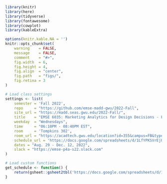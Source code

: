 
```r
library(knitr)
library(here)
library(tidyverse)
library(fontawesome)
library(cowplot)
library(kableExtra)

options(knitr.kable.NA = '')
knitr::opts_chunk$set(
    warning    = FALSE,
    message    = FALSE,
    comment    = "#>",
    fig.width  = 6,
    fig.height = 4,
    fig.align  = "center",
    fig.path   = "figs/",
    fig.retina = 3
)

# Load class settings
settings <- list(
    semester = 'Fall 2022',
    repo     = "https://github.com/emse-madd-gwu/2022-Fall",
    site_url = "https://madd.seas.gwu.edu/2022-Fall/",
    title    = "EMSE 6035: Marketing Analytics for Design Decisions - Fall 2022",
    weekday  = "Wednesdays",
    time     = "06:10PM - 08:40PM EST",
    room     = 'Tompkins 302',
    room_url = "https://acadtech.gwu.edu/location?id=355&campus=FB&type=building&selection=22",
    schedule_url = 'https://docs.google.com/spreadsheets/d/1LfYPKSVrEjORiWW3i4bNYvFjUOmdaxDU5C_s7YMv5oU/edit?usp=sharing',
    dates = "Aug. 29 - Dec. 12, 2022",
    slack = "https://emse-p4a-s22.slack.com"
)

# Load custom functions
get_schedule <- function() {
    return(gsheet::gsheet2tbl('https://docs.google.com/spreadsheets/d/1LfYPKSVrEjORiWW3i4bNYvFjUOmdaxDU5C_s7YMv5oU/edit?usp=sharing'))
}
```
